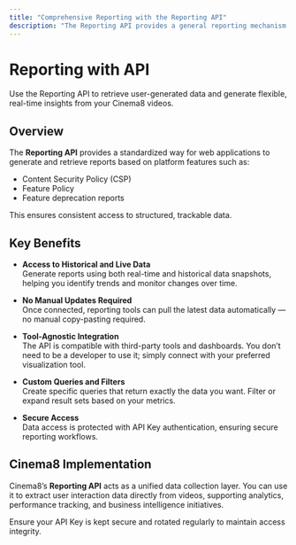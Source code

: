---
title: "Comprehensive Reporting with the Reporting API"
description: "The Reporting API provides a general reporting mechanism for web applications to use reports based on various platform features (e.g., Content Security Policy, Feature Policy, or feature deprecation reports), ensuring they are consistently available."
---


# Reporting with API

<Callout type="info">
Use the Reporting API to retrieve user-generated data and generate flexible, real-time insights from your Cinema8 videos.
</Callout>

## Overview

The **Reporting API** provides a standardized way for web applications to generate and retrieve reports based on platform features such as:

- Content Security Policy (CSP)
- Feature Policy
- Feature deprecation reports

This ensures consistent access to structured, trackable data.

## Key Benefits

- **Access to Historical and Live Data**  
  Generate reports using both real-time and historical data snapshots, helping you identify trends and monitor changes over time.

- **No Manual Updates Required**  
  Once connected, reporting tools can pull the latest data automatically — no manual copy-pasting required.

- **Tool-Agnostic Integration**  
  The API is compatible with third-party tools and dashboards. You don’t need to be a developer to use it; simply connect with your preferred visualization tool.

- **Custom Queries and Filters**  
  Create specific queries that return exactly the data you want. Filter or expand result sets based on your metrics.

- **Secure Access**  
  Data access is protected with API Key authentication, ensuring secure reporting workflows.

## Cinema8 Implementation

Cinema8’s **Reporting API** acts as a unified data collection layer. You can use it to extract user interaction data directly from videos, supporting analytics, performance tracking, and business intelligence initiatives.

<Callout type="important">
Ensure your API Key is kept secure and rotated regularly to maintain access integrity.
</Callout>
